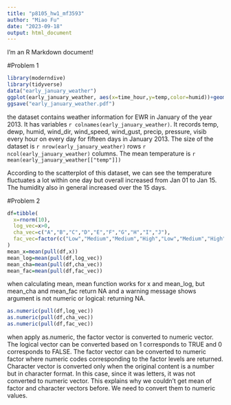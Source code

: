 ```yaml
---
title: "p8105_hw1_mf3593"
author: "Miao Fu"
date: "2023-09-18"
output: html_document
---
```


I'm an R Markdown document! 

#Problem 1
```r
library(moderndive)
library(tidyverse)
data("early_january_weather")
ggplot(early_january_weather, aes(x=time_hour,y=temp,color=humid))+geom_point()
ggsave("early_january_weather.pdf")
```
the dataset contains weather information for EWR in January of the year 2013. It has variables `r colnames(early_january_weather)`. It records temp, dewp, humid, wind_dir, wind_speed, wind_gust, precip, pressure, visib every hour on every day for fifteen days in January 2013. The size of the dataset is `r nrow(early_january_weather)` rows `r ncol(early_january_weather)` columns. The mean temperature is `r mean(early_january_weather[["temp"]])`

According to the scatterplot of this dataset, we can see the temperature fluctuates a lot within one day but overall increased from Jan 01 to Jan 15. The humidity also in general increased over the 15 days. 

#Problem 2

```r
df=tibble(
  x=rnorm(10),
  log_vec=x>0,
  cha_vec=c("A","B","C","D","E","F","G","H","I","J"),
  fac_vec=factor(c("Low","Medium","Medium","High","Low","Medium","High","High","Low","High"))
)
mean_x=mean(pull(df,x))
mean_log=mean(pull(df,log_vec))
mean_cha=mean(pull(df,cha_vec))
mean_fac=mean(pull(df,fac_vec))
```
when calculating mean, mean function works for x and mean_log, but mean_cha and mean_fac return NA and a warning message shows argument is not numeric or logical: returning NA. 

```r
as.numeric(pull(df,log_vec))
as.numeric(pull(df,cha_vec))
as.numeric(pull(df,fac_vec))
```

when apply as.numeric, the factor vector is converted to numeric vector. The logical vector can be converted based on 1 corresponds to TRUE and 0 corresponds to FALSE. The factor vector can be converted to numeric factor where numeric codes corresponding to the factor levels are returned. Character vector is converted only when the original content is a number but in character format. In this case, since it was letters, it was not converted to numeric vector. This explains why we couldn't get mean of factor and character vectors before. We need to convert them to numeric values.

